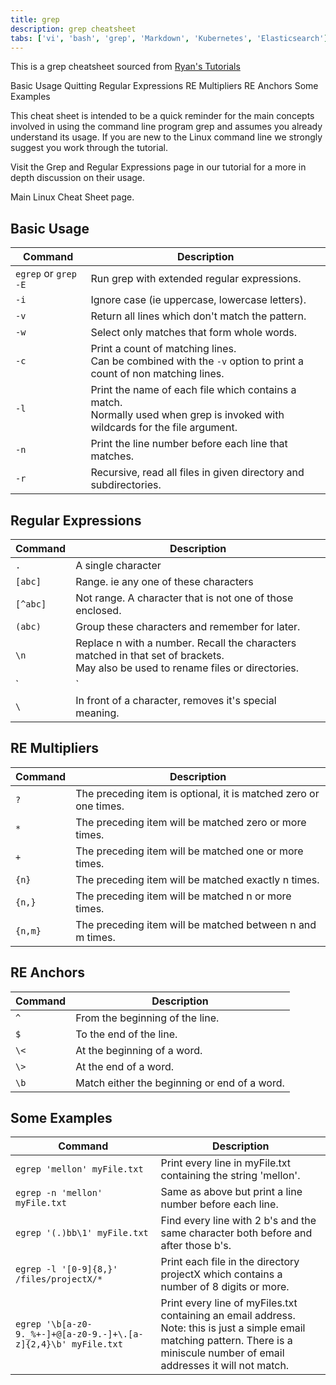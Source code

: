 ```yaml
---
title: grep
description: grep cheatsheet
tabs: ['vi', 'bash', 'grep', 'Markdown', 'Kubernetes', 'Elasticsearch']keywords: 'grep'
---
```


<PageDescription>

This is a grep cheatsheet sourced from [Ryan's Tutorials](https://ryanstutorials.net/linuxtutorial/cheatsheetgrep.php)

</PageDescription>

<AnchorLinks>
  <AnchorLink>Basic Usage</AnchorLink>
  <AnchorLink>Quitting</AnchorLink>
  <AnchorLink>Regular Expressions</AnchorLink>
  <AnchorLink>RE Multipliers</AnchorLink>
  <AnchorLink>RE Anchors</AnchorLink>
  <AnchorLink>Some Examples</AnchorLink>
</AnchorLinks>

This cheat sheet is intended to be a quick reminder for the main concepts involved in using the command line program grep and assumes you already understand its usage. If you are new to the Linux command line we strongly suggest you work through the tutorial.

Visit the Grep and Regular Expressions page in our tutorial for a more in depth discussion on their usage.

Main Linux Cheat Sheet page.

## Basic Usage

| Command              | Description                                                                                                                       |
| -------------------- | --------------------------------------------------------------------------------------------------------------------------------- |
| `egrep` or `grep -E` | Run grep with extended regular expressions.                                                                                       |
| `-i`                 | Ignore case (ie uppercase, lowercase letters).                                                                                    |
| `-v`                 | Return all lines which don't match the pattern.                                                                                   |
| `-w`                 | Select only matches that form whole words.                                                                                        |
| `-c`                 | Print a count of matching lines.<br />Can be combined with the `-v` option to print a count of non matching lines.                |
| `-l`                 | Print the name of each file which contains a match.<br />Normally used when grep is invoked with wildcards for the file argument. |
| `-n`                 | Print the line number before each line that matches.                                                                              |
| `-r`                 | Recursive, read all files in given directory and subdirectories.                                                                  |

## Regular Expressions

<!-- prettier-ignore -->
| Command                                                    | Description                                                                                                                           |
| ---------------------------------------------------------- | ------------------------------------------------------------------------------------------------------------------------------------- |
| `.`                                                        | A single character                                                                                                                    |
| `[abc]`                                                    | Range. ie any one of these characters                                                                                                 |
| `[^abc]`                                                   | Not range. A character that is not one of those enclosed.                                                                             |
| `(abc)`                                                    | Group these characters and remember for later.                                                                                        |
| `\n`                                                       | Replace n with a number. Recall the characters matched in that set of brackets.<br />May also be used to rename files or directories. |
| `|`                                                        | The logical 'or' operation.                                                                                                           |
| `\`                                                        | In front of a character, removes it's special meaning.                                                                                |

## RE Multipliers

| Command | Description                                                      |
| ------- | ---------------------------------------------------------------- |
| `?`     | The preceding item is optional, it is matched zero or one times. |
| `*`     | The preceding item will be matched zero or more times.           |
| `+`     | The preceding item will be matched one or more times.            |
| `{n}`   | The preceding item will be matched exactly n times.              |
| `{n,}`  | The preceding item will be matched n or more times.              |
| `{n,m}` | The preceding item will be matched between n and m times.        |

## RE Anchors

| Command | Description                                  |
| ------- | -------------------------------------------- |
| `^`     | From the beginning of the line.              |
| `$`     | To the end of the line.                      |
| `\<`    | At the beginning of a word.                  |
| `\>`    | At the end of a word.                        |
| `\b`    | Match either the beginning or end of a word. |

## Some Examples

| Command                                                         | Description                                                                                                                                                                             |
| --------------------------------------------------------------- | --------------------------------------------------------------------------------------------------------------------------------------------------------------------------------------- |
| `egrep 'mellon' myFile.txt`                                     | Print every line in myFile.txt containing the string 'mellon'.                                                                                                                          |
| `egrep -n 'mellon' myFile.txt`                                  | Same as above but print a line number before each line.                                                                                                                                 |
| `egrep '(.)bb\1' myFile.txt`                                    | Find every line with 2 b's and the same character both before and after those b's.                                                                                                      |
| `egrep -l '[0-9]{8,}' /files/projectX/*`                        | Print each file in the directory projectX which contains a number of 8 digits or more.                                                                                                  |
| `egrep '\b[a-z0-9._%+-]+@[a-z0-9.-]+\.[a-z]{2,4}\b' myFile.txt` | Print every line of myFiles.txt containing an email address.<br />Note: this is just a simple email matching pattern. There is a miniscule number of email addresses it will not match. |
